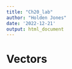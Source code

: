 ```yaml
---
title: "Ch20_lab"
author: "Holden Jones"
date: '2022-12-21'
output: html_document
---
```


# Vectors

